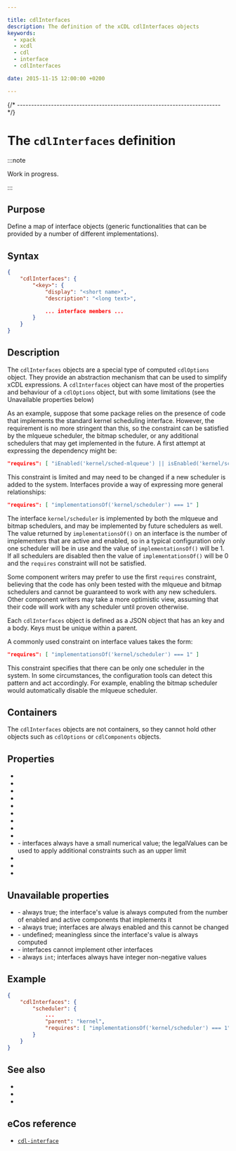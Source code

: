 ```yaml
---

title: cdlInterfaces
description: The definition of the xCDL cdlInterfaces objects
keywords:
  - xpack
  - xcdl
  - cdl
  - interface
  - cdlInterfaces

date: 2015-11-15 12:00:00 +0200

---
```




{/* ------------------------------------------------------------------------ */}

# The `cdlInterfaces` definition

:::note

Work in progress.

:::

## Purpose

Define a map of interface objects (generic functionalities that can be provided by a number of different implementations).

## Syntax

```json
{
    "cdlInterfaces": {
        "<key>": {
            "display": "<short name>",
            "description": "<long text>",

            ... interface members ...
        }
    }
}
```

## Description

The `cdlInterfaces` objects are a special type of computed `cdlOptions` object. They provide an abstraction mechanism that can be used to simplify xCDL expressions. A `cdlInterfaces` object can have most of the properties and behaviour of a `cdlOptions` object, but with some limitations (see the Unavailable properties below)

As an example, suppose that some package relies on the presence of code that implements the standard kernel scheduling interface. However, the requirement is no more stringent than this, so the constraint can be satisfied by the mlqueue scheduler, the bitmap scheduler, or any additional schedulers that may get implemented in the future. A first attempt at expressing the dependency might be:

```json
"requires": [ "iEnabled('kernel/sched-mlqueue') || isEnabled('kernel/sched-bitmap')" ]
```

This constraint is limited and may need to be changed if a new scheduler is added to the system. Interfaces provide a way of expressing more general relationships:

```json
"requires": [ "implementationsOf('kernel/scheduler') === 1" ]
```

The interface `kernel/scheduler` is implemented by both the mlqueue and bitmap schedulers, and may be implemented by future schedulers as well. The value returned by `implementationsOf()` on an interface is the number of implementers that are active and enabled, so in a typical configuration only one scheduler will be in use and the value of `implementationsOf()` will be 1. If all schedulers are disabled then the value of `implementationsOf()` will be 0 and the `requires` constraint will not be satisfied.

Some component writers may prefer to use the first `requires` constraint, believing that the code has only been tested with the mlqueue and bitmap schedulers and cannot be guaranteed to work with any new schedulers. Other component writers may take a more optimistic view, assuming that their code will work with any scheduler until proven otherwise.

Each `cdlInterfaces` object is defined as a JSON object that has an key and a body. Keys must be unique within a parent.

A commonly used constraint on interface values takes the form:

```json
"requires": [ "implementationsOf('kernel/scheduler') === 1" ]
```

This constraint specifies that there can be only one scheduler in the system. In some circumstances, the configuration tools can detect this pattern and act accordingly. For example, enabling the bitmap scheduler would automatically disable the mlqueue scheduler.

## Containers

The `cdlInterfaces` objects are not containers, so they cannot hold other objects such as `cdlOptions` or `cdlComponents` objects.

## Properties

- <PropertyActiveIf objectType="interface"/>
- <PropertyCompilerIncludeFolders objectType="interface"/>
- <PropertyCompilerSourceFiles objectType="interface"/>
- <PropertyDefaultEnabled objectType="interface"/>
- <PropertyDescription objectType="component"/>
- <PropertyDisplay objectType="component"/>
- <PropertyDocsUrl objectType="component"/>
- <PropertyGeneratedDefinition objectType="interface"/>
- <PropertyGeneratedFile objectType="interface"/>
- <MetadataPropertyLink name="legalValues" /> - interfaces always have a small numerical value; the legalValues can be used to apply additional constraints such as an upper limit
- <PropertyParent objectType="interface"/>
- <PropertyRequires objectType="interface"/>
- <PropertyValueFormat objectType="interface"/>

## Unavailable properties

- <MetadataPropertyLink name="computed" /> - always true; the interface's value is always computed from the number of enabled and active components that implements it
- <MetadataPropertyLink name="configurable" /> - always true; interfaces are always enabled and this cannot be changed
- <MetadataPropertyLink name="defaultValue" /> - undefined; meaningless since the interface's value is always computed
- <MetadataPropertyLink name="implements" /> - interfaces cannot implement other interfaces
- <MetadataPropertyLink name="valueType" /> - always `int`; interfaces always have integer non-negative values

## Example

```json
{
    "cdlInterfaces": {
        "scheduler": {
            ...
            "parent": "kernel",
            "requires": [ "implementationsOf('kernel/scheduler') === 1" ]
        }
    }
}
```

## See also

- <MetadataObjectLink name="cdlComponents" />
- <MetadataObjectLink name="cdlOptions" />
- <MetadataObjectLink name="cdlPackage" />

## eCos reference

- [`cdl-interface`](https://ecos.sourceware.org/docs-latest/cdl-guide/ref.cdl-interface.html)

